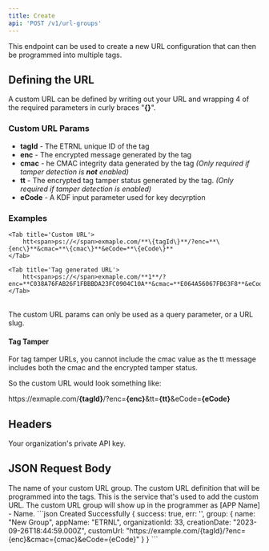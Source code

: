 ```yaml
---
title: Create
api: 'POST /v1/url-groups'
---
```


This endpoint can be used to create a new URL configuration that can then be programmed into multiple tags.

## Defining the URL
A custom URL can be defined by writing out your URL and wrapping 4 of the required parameters in curly braces "**\{\}**".


### Custom URL Params
- **tagId** - The ETRNL unique ID of the tag
- **enc** - The encrypted message generated by the tag
- **cmac** - he CMAC integrity data generated by the tag *(Only required if tamper detection is **not** enabled)*
- **tt** - The encrypted tag tamper status generated by the tag. *(Only required if tamper detection is enabled)*
- **eCode** - A KDF input parameter used for key decyrption

### Examples
<Tabs>

	<Tab title='Custom URL'>
		htt<span>ps://</span>exmaple.com/**\{tagId\}**/?enc=**\{enc\}**&cmac=**\{cmac\}**&eCode=**\{eCode\}**
	</Tab>

	<Tab title='Tag generated URL'>
		htt<span>ps://</span>exmaple.com/**1**/?enc=**C038A76FAB26F1FBBBDA23FC0904C10A**&cmac=**E064A56067FB63F8**&eCode=**B08CF3C4910833F226A260D397CAB992**
	</Tab>

</Tabs>

<br/>

<Warning>
	The custom URL params can only be used as a query parameter, or a URL slug.
</Warning>

#### Tag Tamper
For tag tamper URLs, you cannot include the cmac value as the tt message includes both the cmac and the encrypted tamper status.

So the custom URL would look something like:

htt<span>ps://</span>exmaple.com/**\{tagId\}**/?enc=**\{enc\}**&tt=**\{tt\}**&eCode=**\{eCode\}**

## Headers
<ParamField header="API-Key" placeholder="Your Private API Key" type="string" required>
  Your organization's private API key.
</ParamField>

## JSON Request Body
<ParamField body="name" placeholder="Example" type="string" required>
	The name of your custom URL group.
</ParamField>

<ParamField body="customUrl" placeholder="https://example.com/{tagId}/?enc={enc}&cmac={cmac}&eCode={eCode}" type="string" required>
	The custom URL definition that will be programmed into the tags.
</ParamField>

<ParamField body="appName" placeholder="My Website" type="string" required>
	This is the service that's used to add the custom URL.
	The custom URL group will show up in the programmer as [APP Name] - Name.
</ParamField>

<ResponseExample>
```json Created Successfully
{
	success: true,
	err: '',
	group: {
		name: "New Group",
		appName: "ETRNL",
        organizationId: 33,
        creationDate: "2023-09-26T18:44:59.000Z",
		customUrl: "https://example.com/{tagId}/?enc={enc}&cmac={cmac}&eCode={eCode}"
	}
}
```
</ResponseExample>